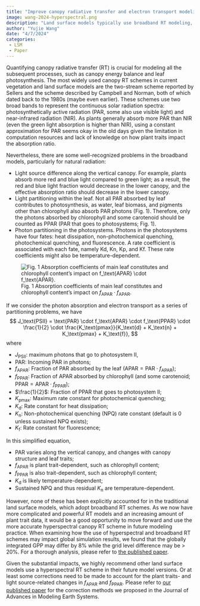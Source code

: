 ```yaml
---
title: "Improve canopy radiative transfer and electron transport modeling"
image: wang-2024-hyperspectral.png
description: "Land surface models typically use broadband RT modeling, potentially resulting in biased PPAR and J calculations. How can we improve this?"
author: "Yujie Wang"
date: "4/7/2024"
categories:
 - LSM
 - Paper
---
```


Quantifying canopy radiative transfer (RT) is crucial for modeling all the subsequent processes, such as canopy energy balance and leaf photosynthesis. The most widely used canopy RT schemes in current vegetation and land surface models are the two-stream scheme reported by Sellers and the scheme described by Campbell and Norman, both of which dated back to the 1980s (maybe even earlier). These schemes use two broad bands to represent the continuous solar radiation spectra: photosynthetically active radiation (PAR, some also use visible light) and near-infrared radiation (NIR). As plants generally absorb more PAR than NIR (even the green light absorption is higher than NIR), using a constant approximation for PAR seems okay in the old days given the limitation in computation resources and lack of knowledge on how plant traits impact the absorption ratio.

Nevertheless, there are some well-recognized problems in the broadband models, particularly for natural radiation:

- Light source difference along the vertical canopy. For example, plants absorb more red and blue light compared to green light; as a result, the red and blue light fraction would decrease in the lower canopy, and the effective absorption ratio should decrease in the lower canopy.
- Light partitioning within the leaf. Not all PAR absorbed by leaf contributes to photosynthesis, as water, leaf biomass, and pigments other than chlorophyll also absorb PAR photons (Fig. 1). Therefore, only the photons absorbed by chlorophyll and some carotenoid should be counted as PPAR (PAR that goes to photosystems; Fig. 1).
- Photon partitioning in the photosystems. Photons in the photosystems have four fates: heat dissipation, non-photochemical quenching, photochemical quenching, and fluorescence. A rate coefficient is associated with each fate, namely Kd, Kn, Kp, and Kf. These rate coefficients might also be temperature-dependent.

![Fig. 1 Absorption coefficients of main leaf constitutes and chlorophyll content's impact on $f_\text{APAR} \cdot f_\text{APAR}$.](wang-2024-hyperspectral-trait.png)

If we consider the photon absorption and electron transport as a series of partitioning problems, we have
$$
J_\text{PSII} = \text{PAR} \cdot f_\text{APAR} \cdot f_\text{PPAR} \cdot \frac{1}{2} \cdot \frac{K_\text{pmax}}{K_\text{d} + K_\text{n} + K_\text{pmax} + K_\text{f}},
$$
where

- $J_\text{PSII}$: maximum photons that go to photosystem II,
- $\text{PAR}$: Incoming PAR in photons;
- $f_\text{APAR}$: Fraction of PAR absorbed by the leaf ($\text{APAR} = \text{PAR} \cdot f_\text{APAR}$);
- $f_\text{PPAR}$: Fraction of APAR absorbed by chlorophyll (and some carotenoid; $\text{PPAR} = \text{APAR} \cdot f_\text{PPAR}$);
- $\frac{1}{2}$: Fraction of PPAR that goes to photosystem II;
- $K_\text{pmax}$: Maximum rate constant for photochemical quenching;
- $K_\text{d}$: Rate constant for heat dissipation;
- $K_\text{n}$: Non-photochemical quenching (NPQ) rate constant (default is 0 unless sustained NPQ exists);
- $K_\text{f}$: Rate constant for fluorescence;

In this simplified equation,

- PAR varies along the vertical canopy, and changes with canopy structure and leaf traits;
- $f_\text{APAR}$ is plant trait-dependent, such as chlorophyll content;
- $f_\text{PPAR}$ is also trait-dependent, such as chlorophyll content;
- $K_\text{d}$ is likely temperature-dependent;
- Sustained NPQ and thus residual $K_\text{n}$ are temperature-dependent.

However, none of these has been explicitly accounted for in the traditional land surface models, which adopt broadband RT schemes. As we now have more complicated and powerful RT models and an increasing amount of plant trait data, it would be a good opportunity to move forward and use the more accurate hyperspectral canopy RT scheme in future modeling practice. When examining how the use of hyperspectral and broadband RT schemes may impact global simulation results, we found that the globally integrated GPP may differ by 8% while the grid level difference may be > 20%. For a thorough analysis, please refer to [the published paper](https://doi.org/10.1029/2023MS003992).

Given the substantial impacts, we highly recommend other land surface models use a hyperspectral RT scheme in their future model versions. Or at least some corrections need to be made to account for the plant traits- and light source-related changes in $f_\text{APAR}$ and $f_\text{PPAR}$. Please refer to [our published paper](https://doi.org/10.1029/2023MS003992) for the correction methods we proposed in the Journal of Advances in Modeling Earth Systems.
